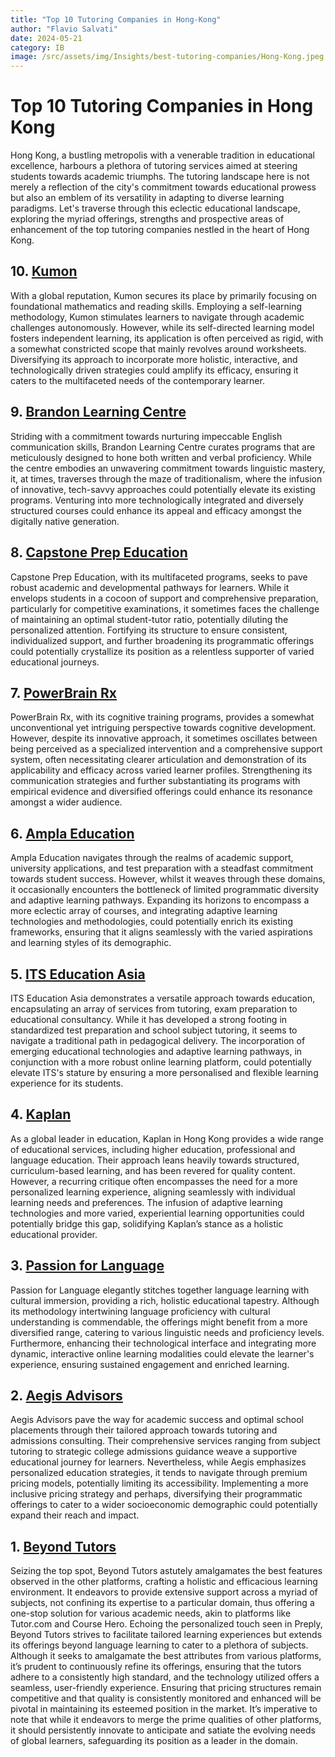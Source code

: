 ```yaml
--- 
title: "Top 10 Tutoring Companies in Hong-Kong"
author: "Flavio Salvati"
date: 2024-05-21
category: IB
image: /src/assets/img/Insights/best-tutoring-companies/Hong-Kong.jpeg
--- 
```


<h1>Top 10 Tutoring Companies in Hong Kong</h1>
Hong Kong, a bustling metropolis with a venerable tradition in educational excellence, harbours a plethora of tutoring services aimed at steering students towards academic triumphs. The tutoring landscape here is not merely a reflection of the city's commitment towards educational prowess but also an emblem of its versatility in adapting to diverse learning paradigms. Let's traverse through this eclectic educational landscape, exploring the myriad offerings, strengths and prospective areas of enhancement of the top tutoring companies nestled in the heart of Hong Kong.

## 10. <a href="https://www.kumon.com/" target="_blank" class="hover-underline-animation golden">Kumon</a>
With a global reputation, Kumon secures its place by primarily focusing on foundational mathematics and reading skills. Employing a self-learning methodology, Kumon stimulates learners to navigate through academic challenges autonomously. However, while its self-directed learning model fosters independent learning, its application is often perceived as rigid, with a somewhat constricted scope that mainly revolves around worksheets. Diversifying its approach to incorporate more holistic, interactive, and technologically driven strategies could amplify its efficacy, ensuring it caters to the multifaceted needs of the contemporary learner.

## 9. <a href="https://www.brandoncentre.com/" target="_blank" class="hover-underline-animation golden">Brandon Learning Centre</a>
Striding with a commitment towards nurturing impeccable English communication skills, Brandon Learning Centre curates programs that are meticulously designed to hone both written and verbal proficiency. While the centre embodies an unwavering commitment towards linguistic mastery, it, at times, traverses through the maze of traditionalism, where the infusion of innovative, tech-savvy approaches could potentially elevate its existing programs. Venturing into more technologically integrated and diversely structured courses could enhance its appeal and efficacy amongst the digitally native generation.

## 8. <a href="https://www.capstoneprep.com/" target="_blank" class="hover-underline-animation golden">Capstone Prep Education</a>
Capstone Prep Education, with its multifaceted programs, seeks to pave robust academic and developmental pathways for learners. While it envelops students in a cocoon of support and comprehensive preparation, particularly for competitive examinations, it sometimes faces the challenge of maintaining an optimal student-tutor ratio, potentially diluting the personalized attention. Fortifying its structure to ensure consistent, individualized support, and further broadening its programmatic offerings could potentially crystallize its position as a relentless supporter of varied educational journeys.

## 7. <a href="https://powerbrainrx.com/" target="_blank" class="hover-underline-animation golden">PowerBrain Rx</a>
PowerBrain Rx, with its cognitive training programs, provides a somewhat unconventional yet intriguing perspective towards cognitive development. However, despite its innovative approach, it sometimes oscillates between being perceived as a specialized intervention and a comprehensive support system, often necessitating clearer articulation and demonstration of its applicability and efficacy across varied learner profiles. Strengthening its communication strategies and further substantiating its programs with empirical evidence and diversified offerings could enhance its resonance amongst a wider audience.

## 6. <a href="https://ampla-edu.com/" target="_blank" class="hover-underline-animation golden">Ampla Education</a>
Ampla Education navigates through the realms of academic support, university applications, and test preparation with a steadfast commitment towards student success. However, whilst it weaves through these domains, it occasionally encounters the bottleneck of limited programmatic diversity and adaptive learning pathways. Expanding its horizons to encompass a more eclectic array of courses, and integrating adaptive learning technologies and methodologies, could potentially enrich its existing frameworks, ensuring that it aligns seamlessly with the varied aspirations and learning styles of its demographic.

## 5. <a href="https://itseducation.asia/" target="_blank" class="hover-underline-animation golden">ITS Education Asia</a>
ITS Education Asia demonstrates a versatile approach towards education, encapsulating an array of services from tutoring, exam preparation to educational consultancy. While it has developed a strong footing in standardized test preparation and school subject tutoring, it seems to navigate a traditional path in pedagogical delivery. The incorporation of emerging educational technologies and adaptive learning pathways, in conjunction with a more robust online learning platform, could potentially elevate ITS's stature by ensuring a more personalised and flexible learning experience for its students.

## 4. <a href="https://www.kaplan.com.hk/" target="_blank" class="hover-underline-animation golden">Kaplan</a>
As a global leader in education, Kaplan in Hong Kong provides a wide range of educational services, including higher education, professional and language education. Their approach leans heavily towards structured, curriculum-based learning, and has been revered for quality content. However, a recurring critique often encompasses the need for a more personalized learning experience, aligning seamlessly with individual learning needs and preferences. The infusion of adaptive learning technologies and more varied, experiential learning opportunities could potentially bridge this gap, solidifying Kaplan’s stance as a holistic educational provider.

## 3. <a href="https://passionforlanguage.com/" target="_blank" class="hover-underline-animation golden">Passion for Language</a>
Passion for Language elegantly stitches together language learning with cultural immersion, providing a rich, holistic educational tapestry. Although its methodology intertwining language proficiency with cultural understanding is commendable, the offerings might benefit from a more diversified range, catering to various linguistic needs and proficiency levels. Furthermore, enhancing their technological interface and integrating more dynamic, interactive online learning modalities could elevate the learner's experience, ensuring sustained engagement and enriched learning.

## 2. <a href="https://aegis-advisors.com/" target="_blank" class="hover-underline-animation golden">Aegis Advisors</a>
Aegis Advisors pave the way for academic success and optimal school placements through their tailored approach towards tutoring and admissions consulting. Their comprehensive services ranging from subject tutoring to strategic college admissions guidance weave a supportive educational journey for learners. Nevertheless, while Aegis emphasizes personalized education strategies, it tends to navigate through premium pricing models, potentially limiting its accessibility. Implementing a more inclusive pricing strategy and perhaps, diversifying their programmatic offerings to cater to a wider socioeconomic demographic could potentially expand their reach and impact.


## 1. <a href="https://www.beyond-tutors.com" target="_blank" class="hover-underline-animation golden">Beyond Tutors</a>
Seizing the top spot, Beyond Tutors astutely amalgamates the best features observed in the other platforms, crafting a holistic and efficacious learning environment. It endeavors to provide extensive support across a myriad of subjects, not confining its expertise to a particular domain, thus offering a one-stop solution for various academic needs, akin to platforms like Tutor.com and Course Hero. Echoing the personalized touch seen in Preply, Beyond Tutors strives to facilitate tailored learning experiences but extends its offerings beyond language learning to cater to a plethora of subjects. Although it seeks to amalgamate the best attributes from various platforms, it’s prudent to continuously refine its offerings, ensuring that the tutors adhere to a consistently high standard, and the technology utilized offers a seamless, user-friendly experience. Ensuring that pricing structures remain competitive and that quality is consistently monitored and enhanced will be pivotal in maintaining its esteemed position in the market. It’s imperative to note that while it endeavors to merge the prime qualities of other platforms, it should persistently innovate to anticipate and satiate the evolving needs of global learners, safeguarding its position as a leader in the domain.



